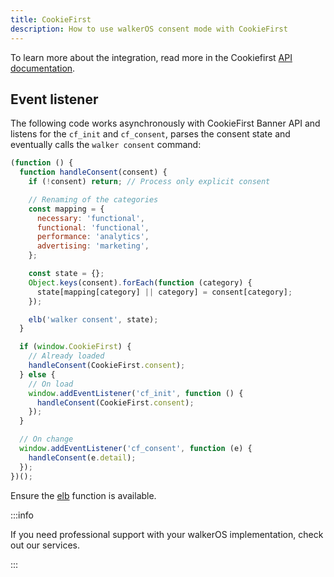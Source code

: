 ```yaml
---
title: CookieFirst
description: How to use walkerOS consent mode with CookieFirst
---
```



To learn more about the integration, read more in the Cookiefirst
[API documentation](https://support.cookiefirst.com/hc/en-us/articles/360011568738-Cookie-Banner-Public-API-documentation).

## Event listener

The following code works asynchronously with CookieFirst Banner API and listens
for the `cf_init` and `cf_consent`, parses the consent state and eventually
calls the `walker consent` command:

```js
(function () {
  function handleConsent(consent) {
    if (!consent) return; // Process only explicit consent

    // Renaming of the categories
    const mapping = {
      necessary: 'functional',
      functional: 'functional',
      performance: 'analytics',
      advertising: 'marketing',
    };

    const state = {};
    Object.keys(consent).forEach(function (category) {
      state[mapping[category] || category] = consent[category];
    });

    elb('walker consent', state);
  }

  if (window.CookieFirst) {
    // Already loaded
    handleConsent(CookieFirst.consent);
  } else {
    // On load
    window.addEventListener('cf_init', function () {
      handleConsent(CookieFirst.consent);
    });
  }

  // On change
  window.addEventListener('cf_consent', function (e) {
    handleConsent(e.detail);
  });
})();
```

Ensure the [elb](/docs/sources/walkerjs/commands#elb) function is available.

:::info

If you need professional support with your walkerOS implementation, check out
our&nbsp;<Link to="/services">services</Link>.

:::
